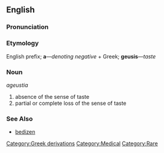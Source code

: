 ==English==

===Pronunciation===
{{substub}}

===Etymology===
English prefix; '''a'''&mdash;''denoting negative'' + Greek; '''geusis'''&mdash;''taste''

===Noun===
''ageustia''

# absence of the sense of taste
# partial or complete loss of the sense of taste

===See Also===
* [[bedizen]]

[[Category:Greek derivations]]
[[Category:Medical]]
[[Category:Rare]]